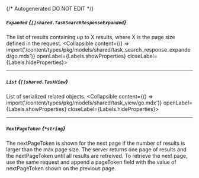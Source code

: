 {/* Autogenerated DO NOT EDIT  */}

##### `Expanded` *{`[]shared.TaskSearchResponseExpanded`}*
The list of results containing up to X results, where X is the page size defined in the request.
<Collapsible content={() => import('/content/types/pkg/models/shared/task_search_response_expanded/go.mdx')} openLabel={Labels.showProperties} closeLabel={Labels.hideProperties}>
</Collapsible>

---
##### `List` *{`[]shared.TaskView`}*
List of serialized related objects.
<Collapsible content={() => import('/content/types/pkg/models/shared/task_view/go.mdx')} openLabel={Labels.showProperties} closeLabel={Labels.hideProperties}>
</Collapsible>

---
##### `NextPageToken` *{`*string`}*
The nextPageToken is shown for the next page if the number of results is larger than the max page size.
 The server returns one page of results and the nextPageToken until all results are retreived.
 To retrieve the next page, use the same request and append a pageToken field with the value of nextPageToken shown on the previous page.


